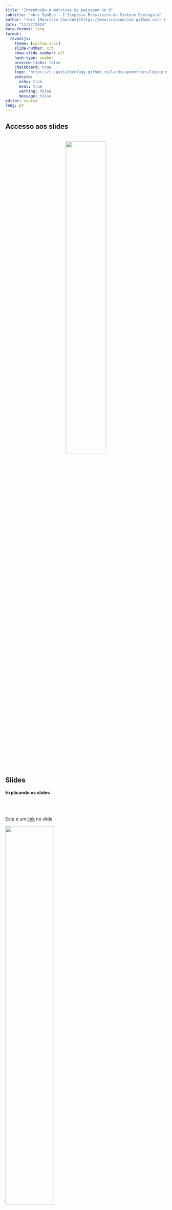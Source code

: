 ```yaml
---
title: "Introdução à métricas de paisagem no R"
subtitle: "<br> SynEco - I Simpósio Brasileiro de Síntese Ecológica"
author: "<br> [Maurício Vancine](https://mauriciovancine.github.io/) • [lab.exe/Unicamp](https://www.mathiasmpires.net.br)"
date: "11/27/2024"
date-format: long
format: 
  revealjs:
    theme: [custom.scss]
    slide-number: c/t
    show-slide-number: all
    hash-type: number
    preview-links: false
    chalkboard: true
    logo: "https://r-spatialecology.github.io/landscapemetrics/logo.png"
    execute:
      echo: true
      eval: true
      warning: false
      message: false
editor: source
lang: pt
---
```


## Accesso aos slides

<br>
<center>
<img src="img/qrcode.svg" style="width:50%"/>
</center>

## Slides

**Explicando os slides**

<br><br><br>
Este é um [link](https://github.com/mauriciovancine/workshop-r-landscapemetrics) no slide

![](img/slides.png){.absolute width=55% right=-100 top=140}

::: footer
[Este é um link no rodapé](https://github.com/mauriciovancine/workshop-r-landscapemetrics)
:::

## Maurício Vancine 

::: columns
::: {.column width="50%"}
<center>
<br>
![](img/avatar.png)
</center>
:::

::: {.column width="50%"}
::: {style="font-size: 80%;"}
<br>

- Ecólogo e Doutor em Ecologia
- Pós-Doutorado em Ecologia Espacial (Prof. Mathias - Unicamp)
- Ecologia Espacial
- Modelagem Ecológica
- Análise de Dados Ecológicos e Espaciais
- Ecologia e Conservação de Anfíbios
- *Open source* (R, QGIS, GNU/Linux)
:::
:::
:::

## Análises Ecológicas no R (2022)

::::: columns
::: {.column width="50%"}
<br>
<center>
<img src="img/aer.jpeg" style="width:75%"/>
</center>
:::

::: {.column width="50%"}
::: {style="font-size: 80%;"}
<br>

-   **15 capítulos**: linguagem R, tidyverse, questões em ecologia, análises univariadas, multivariadas e espaciais
-   [bookdown](https://analises-ecologicas.com/)
-   [PDF](https://canal6.com.br/livreacesso/livro/analises-ecologicas-no-r/)
-   [Amazon](https://www.amazon.com.br/An%C3%A1lises-ecol%C3%B3gicas-Ferdo-Rodrigues-Silva/dp/857917564X/ref=sr_1_1?keywords=9788579175640&qid=1654379366&sr=8-1)
-   [Code](https://github.com/paternogbc/livro_aer)
-   [YouTube](https://www.youtube.com/channel/UCLSVSCnmvf2k6OoWZCnEO4w)
:::
:::
:::::

::: footer
[Da Silva et al. (2022)](https://analises-ecologicas.com/)
:::

## Artigo da Mata Atlântica

![](img/ms_ma.png){.absolute width=60% right=400 top=100}
![](img/ms_af_graphic.png){.absolute width=40% right=550 top=360}
![](img/ms_ma_fig.png){.absolute width=30% right=100 top=230}

::: footer
[Vancine et al. (2024)]()
:::

# 
<center>
<img src="img/landscapemetrics.png" href="https://r-spatialecology.github.io/landscapemetrics/" style="width:50%"/>
</center>

:::footer
[landscapemetrics](https://r-spatialecology.github.io/landscapemetrics/), [Hesselbarth et al. (2019)](https://onlinelibrary.wiley.com/doi/full/10.1111/ecog.04617)
:::

## Conteúdo

::: panel-tabset
## 1. Paisagem

::: columns
::: {.column width="50%"}
### Ecologia da paisagem

::: nonincremental
- Contextualização
- Definições
- Escala, heterogeneidade e organismos
- Estrutura da paisagem
- Mudanças da paisagem
:::
:::

::: {.column width="50%"}
### Métricas da paisagem

::: nonincremental
- Definições
- Elementos da paisagem
- Tipos de métricas 
- Nível das métricas
- Delineamento amostral
- Correlação e escala
:::
:::
:::

## 2. Geoprocessamento

::: columns
::: {.column width="50%"}
### Geoprocessamento

::: nonincremental
- Cartografia
- *Global Positioning System* (GPS)
- Sensoriamento Remoto
- Sistema de Informação Geográfica (SIG)
:::
:::

::: {.column width="50%"}
### Dados espaciais

::: nonincremental
- Dados vetoriais
- Dados matriciais (raster)
- Conversão de dados espaciais 
- Fontes de dados espaciais
:::
:::
:::

## 3. R

::: columns
::: {.column width="50%"}
### Revisão do R

::: nonincremental
- 10 principais conceitos em R
:::
:::

::: {.column width="50%"}
### Dados espaciais

::: nonincremental
- Importação
- Reprojeção
- Visualização
:::
:::
:::

## 4. Métricas

::: columns
::: {.column width="50%"}
::: nonincremental
### OpenLand
- Diagrama de Sankey
:::
:::

::: {.column width="50%"}
::: nonincremental
### landscapemetrics
- Descrição
- Checagem dos rasters
- Funções
- Nível e classes das métricas
- Espacialização das métricas
:::
:::
:::

:::

## Material

Todo o material está disponível no [GitHub](https://github.com/mauriciovancine/workshop-landscapemetrics)

<center>
<img src="img/github.png" style="width:50%"/>
</center>

::: footer
[GitHub](https://github.com/mauriciovancine/workshop-landscapemetrics)
:::

# Ecologia da Paisagem

## Contextualização

<center>
<img src="img/ecologia_espacial_bg.png" style="width:55%"/>
</center>

:::footer
[Fletcher & Fortin (2018)](https://link.springer.com/book/10.1007/978-3-030-01989-1)
:::

## Contextualização

<center>
<img src="img/ecologia_espacial_estudos_bg.png" style="width:75%"/>
</center>

:::footer
[Fletcher & Fortin (2018)](https://link.springer.com/book/10.1007/978-3-030-01989-1)
:::

## Ecologia da paisagem

Enfatiza as causas e consequências da heterogeneidade espacial em várias escalas (**padrão espacial**) sobre um ou vários **processos ecológicos** (e.g. predação, dispersão, polinização)

<center>
<img src="img/hauer_etal_2016_bg.png" style="width:100%"/>
</center>

:::footer
[Turner & Garden (2015)](https://link.springer.com/book/10.1007/978-1-4939-2794-4), [Hauer et al. (2016)](https://www.science.org/doi/10.1126/sciadv.1600026)
:::

## Ecologia da paisagem

Ecologia da Paisagem e Padrões/Processos Ecológicos

<center>
<img src="img/slide_miltinho.png" style="width:80%"/>
</center>

:::footer
Slide do Prof. Milton Cezar Ribeiro
:::

## Definição de paisagem

(...) um **mosaico** ~~heterogêneo~~ formado por unidades interativas, sendo esta **heterogeneidade** existente para pelo menos um **fator**, segundo um **observador** e numa determinada **escala de observação**

<center>
<img src="img/fragmentos.jpg" style="width:70%"/>
</center>

:::footer
[Metzger (2001)](https://www.scielo.br/j/bn/a/Jbchd6rjY35PGkY5BHPz63S/?lang=pt)
:::

---

### Heterogeneidade, escala e organismos

<center>
<img src="img/forest-patch-landscape-mosaic_bg.png" style="width:65%"/>
</center>

:::footer
[Wu (2006)](https://link.springer.com/book/10.1007/1-4020-4663-4), [Wu (2013)](http://link.springer.com/10.1007/s10980-012-9836-y),
[Wu (2022)](https://www.britannica.com/science/patch-dynamics)
:::

---

### Heterogeneidade, escala e organismos

<center>
<img src="img/escala_organismos_bg.png" style="width:100%"/>
</center>

:::footer
[McGarigal & Marks (1995)](https://www.fs.fed.us/pnw/pubs/pnw_gtr351.pdf), [Wu (2006)](https://link.springer.com/book/10.1007/1-4020-4663-4), [Wu (2013)](http://link.springer.com/10.1007/s10980-012-9836-y),
[Wu (2022)](https://www.britannica.com/science/patch-dynamics)
:::

## Elementos da paisagem

- **Mancha** (*patch*): porções de habitat
- **Corredor** (*corridor*): porção linear que liga outras manchas
- **Matriz** (*matriz*): porções de não-habitat (classe dominante)

<center>
<img src="img/estrutura_paisagem_bg.png" style="width:90%"/>
</center>

:::footer
[Gökyer (2013)](https://www.intechopen.com/chapters/45411#B7), [Sustentável blog (2017)](https://cebds.org/o-papel-do-setor-privado-no-desenvolvimento-de-um-futuro-sustentavel/#.YrzLOTXMJhE)
:::

## Morfologia da paisagem {.smaller}

::: columns
::: {.column width="60%"}
<center>
<img src="img/morfologia_paisagem_bg.png" style="width:100%"/>
</center>
:::

::: {.column width="40%"}

<br>

**1. Interior** (*core*): porção interior de habitat

**2. Borda** (*edge*): porção exterior de habitat

**3. Corredor** (*corridor*): porção linear que liga manchas

**4. Ramificação** (*branch*): porção anexa de habitat

**5. Trampolim** (*stepping stone*): porção isolada de habitat

**6. Perfuração** (*perforation*): borda interna dentro das manchas

:::
:::

:::footer
[Soille & Vogt (2009)](https://doi.org/10.1016/j.patrec.2008.10.015), [LSmetrics](https://mauriciovancine.github.io/project/lsmetrics/)
:::

## Mudanças da paisagem (Processos)

<center>
<img src="img/mod_pai_processo.png" style="width:100%"/>
</center>

:::footer
[Bennett & Saunders (2010)](dx.doi.org/10.1093/acprof:oso/9780199554232.003.0006)
:::

## Mudanças da paisagem (Estrutura)

<center>
<img src="img/mod_pai_estrutura.png" style="width:85%"/>
</center>

:::footer
[Fischer & Lindenmayer (2007)](https://doi.org/10.1111/j.1466-8238.2007.00287.x)
:::

# E como mensurar a estrutura da paisagem?

# Métricas de paisagem

## Métricas de paisagem

Algoritmos para quantificar a **estrutura espacial** (características) da paisagem para uma **área geográfica**

<center>
<img src="img/mosaico_bg.png" style="width:85%"/>
</center>

:::footer
[Frazier (2019)](https://gistbok.ucgis.org/bok-topics/landscape-metrics)
:::

## Tipos de métricas

1. **Classificação categórica** (composição e configuração)
1. Representação de grafos (conectância e redes)
1. Classificação de gradientes (NDVI, rugosidade, etc.)

<br><br>
<center>
<img src="img/tipos_metricas_bg.png" style="width:100%"/>
</center>

:::footer
[Frazier (2019)](https://gistbok.ucgis.org/bok-topics/landscape-metrics)
:::

## Métricas de classificação categóricas {.smaller}

**Composição**: número e quantidade das manchas (número e área)

**Configuração**: arranjo espacial e distribuição das manchas (isolamento e forma)

<center>
<img src="img/comp_conf_bg.png" style="width:65%"/>
</center>

:::footer
[Gehrke & Clifton (2019)](https://journals.sagepub.com/doi/pdf/10.1177/2399808317690157)
:::

## Métricas de classificação categóricas {.smaller}

<center>
<img src="img/comp_conf_tabela_espacial.png" style="width:90%"/>
</center>

:::footer
[Turner & Garden (2015)](https://link.springer.com/book/10.1007/978-1-4939-2794-4), [Frazier (2019)](https://gistbok.ucgis.org/bok-topics/landscape-metrics)
:::

## Nível das métricas

<center>
<img src="img/nivel_metricas.png" style="width:75%"/>
</center>

:::footer
[landscapemetrics](https://r-spatialecology.github.io/landscapemetrics/), [McGarigal & Marks (1995)](https://www.fs.fed.us/pnw/pubs/pnw_gtr351.pdf), [Hesselbarth et al. (2019)](https://onlinelibrary.wiley.com/doi/full/10.1111/ecog.04617)
:::

## Métricas {.smaller .scrollable}

```r
#| echo: false
knitr::kable(landscapemetrics::list_lsm())
```

:::footer
[landscapemetrics](https://r-spatialecology.github.io/landscapemetrics/), [Hesselbarth et al. (2019)](https://onlinelibrary.wiley.com/doi/full/10.1111/ecog.04617)
:::

# Qual métrica calcular e por quê?

## Concepção de uma pesquisa  {.smaller}

::: columns
::: {.column width="55%"}
<center>
<img src="img/perguntas_bg.png" style="width:65%"/>
</center>
:::

::: {.column width="45%"}

####  
- **Teoria ecológica**: fenômenos, mecanismos, processos e padrões
- Observação, questões, hipóteses, predições
- Variáveis resposta (Y) e preditora (X)

<center>
<img src="img/variaveis_bg.png" style="width:80%"/>
</center>
:::
:::

:::footer
[Da Silva et al. (2022)](https://analises-ecologicas.com/cap2.html)
:::

## Delineamento amostral {.smaller}

::: {style="font-size: 150%;"}
**Delineamento amostral em Ecologia da Paisagem**
:::

::: columns
::: {.column width="60%"}

<br>
<center>
<img src="img/amostragem_bg.png" style="width:100%"/>
</center>
:::

::: {.column width="40%"}

<br>

- Definir as unidades amostrais
- Definir as métricas de paisagem
- Garantir um gradiente das métricas nas unidades amostrais
- Garantir indepedência entre as amostragens ou tratar isso estatisticamente (fator aleatório)
- Correlação entre as métricas
- Escala de efeito

:::
:::

:::footer
[Wang & Malanson (2013)](https://doi.org/10.2747/0272-3646.28.2.170), [Jackson & Fahrig (2014)](https://doi.org/10.1111/geb.12233), [Moreira (2015)](https://journals.plos.org/plosone/article?id=10.1371/journal.pone.0123628), [Miguet et al. (2016)](https://doi.org/10.1007/s10980-015-0314-1), [Wang et al. (2014)](https://doi.org/10.1111/2041-210X.12198), [Huais (2018)](https://link.springer.com/article/10.1007/s10980-018-0657-5)
:::

## Correlação entre as métricas

<center>
<img src="img/corr.png" style="width:55%"/>
</center>

:::footer
[Wang & Malanson (2013)](https://doi.org/10.2747/0272-3646.28.2.170), [Wang et al. (2014)](https://doi.org/10.1111/2041-210X.12198)
:::

## Escala de efeito

::: columns
::: {.column width="70%"}

<br>
<center>
<img src="img/escala01_bg.png" style="width:100%"/>
</center>
:::

::: {.column width="30%"}

<br><br>
<center>
<img src="img/escala02_bg.png" style="width:100%"/>
</center>

:::
:::

:::footer
[Jackson & Fahrig (2014)](https://doi.org/10.1111/geb.12233), [Miguet et al. (2016)](https://doi.org/10.1007/s10980-015-0314-1), [Huais (2018)](https://link.springer.com/article/10.1007/s10980-018-0657-5)
:::

## Recapitulando {.smaller}

<br>

1. **Ecologia Espacial**: respostas ecológicas à variáveis ambientais incorporando o espaço
1. **Ecologia da Paisagem**: relaciona processos ecológicos a padrões espaciais
1. **Paisagem**: unidades heterogêneas ao menos para um fator, observador e escala
1. **Elementos da paisagem**: mancha, corredor e matriz
1. **Mudanças na paisagem**: processos e estrutura (perda e fragmentação)
1. **Métricas da paisagem**: quantificam a estrutura espacial (características) da paisagem 
1. **Métricas categóricas**: composição e configuração
1. **Níveis das métricas**: patch, class e landscape
1. **Escolha da métrica**: dependente do delineamento amostral
1. **Atenção**: correlação entre as métricas
1. **Atenção**: escala de efeito

# Dúvidas?

# Geoprocessamento

## Geoprocessamento

Entender os **padrões espaciais** como o ambiente físico, fenômenos climáticos, humanos, sociais ou econômicos, a partir de dados **dados espaciais** para gerar **informações espaciais**

<center>
<img src="img/geoprocessamento.jpg" style="width:50%"/>
</center>

:::footer
[Xavier-da-Silva (2009)](http://www.ufrrj.br/lga/tiagomarino/artigos/oqueegeoprocessamento.pdf)
:::

## Geoprocessamento (Elementos)

1. Cartografia digital (CD)
1. *Global Positioning System* (GPS)
1. Sensoriamento Remoto (RS)
1. Sistemas de Informações Geográficas (SIG)

<center>
<img src="img/geoprocessamento_elementos.png" style="width:100%"/>
</center>

:::footer
[Xavier-da-Silva (2009)](http://www.ufrrj.br/lga/tiagomarino/artigos/oqueegeoprocessamento.pdf)
:::

## Cartografia

**Escala**

Relação entre a **medida gráfica** (representado no papel ou computador) e a **medida real** (objeto ou lugar)

::: columns 
::: {.column width="60%"}
::: nonincremental

- d (distância gráfica): 0,01 m (1 cm)
- D (distância real): 250 m

- E (escala) = d / D = 0,01 m / 250 m
- E = 1/25.000 ou 1:25.000

<center>
<img src="img/barra_escala.png" style="width:50%"/>
</center>

:::
:::

::: {.column width="40%"}
<center>
<img src="img/escala_cut.png" style="width:100%"/>
</center>
E = 0,45/13.600.000  
E = 1/30.000.000
:::
:::

## Cartografia

**Sistema de coordenadas geográficas (graus)**


::: columns
::: {.column width="40%"}
::: {style="font-size: 70%;"}
**1. Graus, minutos e segundos**

Longitude: 42°42'42" O

Latitude: 23°23'23" S

<br>

**2. Graus decimais**

Longitude: -42.71167

Latitude: -23.38972

<br>

**Conversão** 

42 + (42/60) + (42/3600) = 42.71167

23 + (23/60) + (23/3600) = 23.38972
:::
:::

::: {.column width="60%"}
<br><br>
<center>
<img src="img/crs_geo.png" style="width:100%"/>
</center>
:::
:::

:::footer
[5 Themes of Geography](https://express.adobe.com/page/WXwQFzH7DqYAw/)
:::

## Cartografia

**Sistema de coordenadas projetadas (metros)**

::: columns
::: {.column width="50%"}
<br>
<center>
<img src="img/proj.png" style="width:100%"/>
</center>
:::

::: {.column width="50%"}
<center>
<img src="img/crs_proj.png" style="width:100%"/>
</center>
:::
:::

:::footer
[Guia do Usuário QGIS](https://docs.qgis.org/3.22/pt_BR/docs/gentle_gis_introduction/coordinate_reference_systems.html), [Tennekes & Nowosad (in prep.)](https://r-tmap.github.io/tmap-book/index.html)
:::

## Cartografia

**Sistema de coordenadas projetadas (metros)**

::: columns
::: {.column width="30%"}
::: {style="font-size: 70%;"}
<br><br>

**Universal Transversa de Mercator (UTM)**

X UTM: 706832 m E

Y UTM: 4344683 m N

Zona: 10S
:::
:::

::: {.column width="70%"}
<br><br>
<center>
<img src="img/utm.png" style="width:100%"/>
</center>
:::
:::

:::footer
[Guia do Usuário QGIS](https://docs.qgis.org/3.22/pt_BR/docs/gentle_gis_introduction/coordinate_reference_systems.html)
:::

## Cartografia

**Datum**

::: {style="font-size: 70%;"}
Relação do sistema de coordenadas com a superfície da Terra
:::

::: columns
::: {.column width="30%"}
<br>

::: {style="font-size: 70%;"}
**1. Geocêntricos**

WGS84

SIRGAS2000

<br>

**2. Topocêntricos**

SAD69

Córrego Alegre
:::
:::

::: {.column width="70%"}
<br><br>
<center>
<img src="img/datum_bg.png" style="width:100%"/>
</center>
:::
:::

:::footer
[Cartografia para Geoprocessamento](http://www.geomatica.eng.uerj.br/docentes/araujo/cartografia_para_geoprocessamento)
:::

## Cartografia

**Sistema de Referência de Coordenadas (SRC)**

::: {style="font-size: 70%;"}
Datum + Sistema de Coordenadas (geográfico ou projetado)
:::

<center>
<img src="img/crs_bg.png" style="width:85%"/>
</center>

:::footer
[5 Themes of Geography](https://express.adobe.com/page/WXwQFzH7DqYAw/), [Cartografia para Geoprocessamento](http://www.geomatica.eng.uerj.br/docentes/araujo/cartografia_para_geoprocessamento), [Guia do Usuário QGIS](https://docs.qgis.org/3.22/pt_BR/docs/gentle_gis_introduction/coordinate_reference_systems.html)
:::

## Cartografia

**EPSG (*European Petroleum Survey Group*)**

<br><br>

::: columns
::: {.column width="65%"}
- EPSG:4326 ([WGS84 + Geográfico](https://epsg.io/4326))
- EPSG:4674 ([SIRGAS2000 + Geográfico](https://epsg.io/4674))
- EPSG:32723 ([WGS84 + UTM23S](https://epsg.io/32723))
- EPSG:31983 ([SIRGAS2000 + UTM23S](https://epsg.io/31983))
:::

::: {.column width="35%"}
<br><br><br><br><br>
<center>
![](img/espg-logo.png)
</center>
:::
:::

:::footer
[epsg.io](https://epsg.io/)
:::

## *Global Positioning System* (GPS)

**Localização no planeta** através de pontos ou linhas

<br>

::: columns
::: {.column width="40%"}
::: {style="font-size: 90%;"}
- **Satélites**: <br> localização e altitude
- **Tipos de dados**: <br>waypoint, route e track
- **Formatos**: <br> .gpx e .kml ou .kmz 
:::
:::

::: {.column width="60%"}
<center>
<img src="img/gps.png" style="width:100%"/>
</center>
:::
:::

:::footer
[Como funciona o GPS?](https://www.electricalelibrary.com/2018/03/23/como-funciona-o-gps/), [GPS Exchange Format](https://en.wikipedia.org/wiki/GPS_Exchange_Format), [Conversor Online para KML e GPX](https://www.clickgeo.com.br/conversor-online-kml-gpx/), [Global Positioning System](https://en.wikipedia.org/wiki/Global_Positioning_System)
:::

## *Global Positioning System* (GPS)

**Localização no planeta** através de pontos ou linhas

<br>

::: columns
::: {.column width="40%"}
::: {style="font-size: 90%;"}
- **Satélites**: <br> localização e altitude
- **Tipos de dados**: <br> waypoint, route e track
- **Formatos**: <br> .gpx e .kml ou .kmz 
:::
:::

::: {.column width="60%"}
<center>
<img src="img/gps.gif" style="width:65%"/>
</center>
:::
:::

:::footer
[Zanotta et al. (2019)](https://www.ofitexto.com.br/livro/processamento-de-imagens-de-satelite/)
:::

## Sensoriamento Remoto

Obtenção de **informações** de alvos na Terra **sem contato físico**

<center>
<img src="img/sr_bg.png" style="width:100%"/>
</center>

:::footer
[Zanotta et al. (2019)](https://www.ofitexto.com.br/livro/processamento-de-imagens-de-satelite/)
:::

---

### Sistema de Informação Geográfica (SIG/GIS)

Conjunto de procedimentos utilizados para **armazenar e manipular** dados georeferenciados

<center>
<img src="img/gis.png" style="width:90%"/>
</center>

:::footer
[Geographic Information System](https://ankageo.com/en/information/geographic-information-system/), [SIG](https://www.eosconsultores.com.br/sig-funcionalidades-no-saneamento-basico/), [ArcGIS](https://www.esri.com/pt-br/home), [QGIS](https://qgis.org/pt_BR/site/), [GRASS GIS](https://grass.osgeo.org/)
:::

---

### Sistema de Informação Geográfica (SIG/GIS)

**QGIS**

<center>
<img src="img/sig_qgis.png" style="width:150%"/>
</center>

:::footer
[QGIS](https://qgis.org/pt_BR/site/)
:::

# Dados espaciais

## Dados espaciais

::: columns
::: {.column width="60%"}
<center>
<img src="img/gis_data_bg.png" style="width:100%"/>
</center>
:::

::: {.column width="40%"}
<center>
<img src="img/geo_layers.png" style="width:100%"/>
</center>
:::
:::

:::footer
[StartDee](https://blog.startdee.com/%E0%B8%A14-6-%E0%B8%A0%E0%B8%B9%E0%B8%A1%E0%B8%B4%E0%B8%A8%E0%B8%B2%E0%B8%AA%E0%B8%95%E0%B8%A3%E0%B9%8C-%E0%B8%A3%E0%B8%B0%E0%B8%9A%E0%B8%9A%E0%B8%AA%E0%B8%B2%E0%B8%A3%E0%B8%AA%E0%B8%99%E0%B9%80%E0%B8%97%E0%B8%A8%E0%B8%A0%E0%B8%B9%E0%B8%A1%E0%B8%B4%E0%B8%A8%E0%B8%B2%E0%B8%AA%E0%B8%95%E0%B8%A3%E0%B9%8C), [Campbell & Shin (2012)](https://2012books.lardbucket.org/books/geographic-information-system-basics/index.html)
:::

## Dados espaciais

<center>
<img src="img/geo_layers.gif" style="width:70%"/>
</center>

:::footer
[7 GIS terms To Know: Map Making for Designers](https://www.avenza.com/blog/2019/11/)
:::

## Dados vetoriais

**Pontos, linhas e polígonos**

<center>
<img src="img/vetor_bg.png" style="width:90%"/>
</center>

:::footer
[Da Silva et al. (2022)](https://analises-ecologicas.com/)
:::

## Dados vetoriais

**Tabela de atributos**

<center>
<img src="img/vetor_tabela.png" style="width:50%"/>
</center>

:::footer
[Tennekes & Nowosad (in prep.)](https://r-tmap.github.io/tmap-book/index.html)
:::

## Dados vetoriais {.smaller}

**Formato**: Shapefile

**.shp**: contém as informações da feição (desenho)

**.dbf**: tabela que contém as informações (colunas) sobre cada feição (linhas)

**.shx**: arquivo de índice que une o .shp ao .dbf

**.prj**: contém as informações do sistema de referências de coordenadas

<br><br>
<center>
<img src="img/vetor_shp_formats_bg.png" style="width:90%"/>
</center>

:::footer
[Tennekes & Nowosad (in prep.)](https://r-tmap.github.io/tmap-book/index.html)
:::

## Dados matriciais (Raster)

**Matriz de valores**

<center>
<img src="img/raster_bg.png" style="width:90%"/>
</center>

:::footer
[Da Silva et al. (2022)](https://analises-ecologicas.com/)
:::

## Dados matriciais (Raster)

**Matriz de valores** - contínuos ou categóricos

<br>
<center>
<img src="img/raster_matriz_cont_cat.png" style="width:100%"/>
</center>

:::footer
[Lovelace et al. (2020)](https://geocompr.robinlovelace.net/), [National Ecological Observatory Network (NEON)](https://www.neonscience.org/resources/learning-hub/tutorials/dc-raster-data-r)
:::

## Dados matriciais (Raster)

**Propriedades** - extensão e resolução

<center>
<img src="img/raster_ext_res.png" style="width:100%"/>
</center>

:::footer
[National Ecological Observatory Network (NEON)](https://www.neonscience.org/resources/learning-hub/tutorials/dc-raster-data-r)
:::

## Dados matriciais (Raster)

**Formato**: GeoTiff

**.tif**: arquivo raster georreferenciado

<center>
<img src="img/geotiff.png" style="width:70%"/>
</center>

:::footer
[LuminFire Developers](https://luminfire.com/technologies/geotiff/), [GeoTIFF](https://trac.osgeo.org/geotiff)
:::

## Banco de dados espaciais

**Formato**: GeoPackage

**.gpkg**: arquivo de bando de dados espaciais

<center>
<img src="img/Geopackage-vantagens_upscayl_2x_realesrgan-x4plus-anime.png" style="width:100%"/>
</center>

:::footer
[GeoPackage](https://www.geopackage.org/)
:::

## Conversão de dados espaciais

**Converter vetor-raster e vice-versa**

<center>
<img src="img/geo_data_convert_upscayl_2x_realesrgan-x4plus-anime.png" style="width:53%"/>
</center>

:::footer
[Tennekes & Nowosad (in prep.)](https://r-tmap.github.io/tmap-book/index.html)
:::

## Fontes de dados espaciais {.smaller .scrollable}

::: {style="font-size: 150%;"}
**Vetoriais**
:::

-  **[IBGE](https://www.ibge.gov.br/geociencias/downloads-geociencias.html)**: limites territoriais e censitários do Brasil
-  **[FBDS](http://geo.fbds.org.br)**: uso da terra, APP e hidrografia -  Mata Atlântica e Cerrado
-  **[GeoBank](http://geosgb.cprm.gov.br/)**: dados geológicos do Brasil
-  **[Pastagem.org](http://maps.lapig.iesa.ufg.br)**: dados de pastagens e gado para o Brasil
-  **[CanaSat](http://www.dsr.inpe.br/laf/canasat/)**: dados de cana-de-açúcar para o Brasil
-  **[CSR Maps](http://maps.csr.ufmg.br)**: diversos dados vetoriais para o Brasil
-  **[OpenStreetMap Data Extracts](http://download.geofabrik.de/index.html)**: dados do OpenStreetMap
-  **[Ecoregions](https://ecoregions2017.appspot.com/)**: dados de biorregiões e biomas do mundo  
-  **[GADM](https://gadm.org/)**: limites de áreas administrativas do mundo
-  **[Natural Earth](https://www.naturalearthdata.com/):** diversos limites para o mundo
-  **[Protected Planet](https://www.protectedplanet.net/en):** áreas protegidas para o mundo
-  **[UN Biodiversity Lab](https://www.unbiodiversitylab.org/)**: Diversas bases de dados para o mundo
-  **[HydroSHEDS](https://www.hydrosheds.org/)**: informações hidrológicas do mundo
-  **[Global Roads Inventory Project (GRIP)](https://www.globio.info/download-grip-dataset)**: dados de estradas do mundo todo 

:::footer
[Lista completa](https://mauriciovancine.github.io/blog/geodados-fonte/)
:::

## Fontes de dados espaciais {.smaller .scrollable}

::: {style="font-size: 150%;"}
**Matriciais**
:::

-  **[MapBiomas](https://mapbiomas.org)**: uso e cobertura da terra para o Brasil, diversos anos
-  **[Bahlu](ftp://madeira.dea.ufv.br/bdados/bhalu/)**: Distribuições históricas de terras agrícolas e pastagens para todo o Brasil de 1940 a 2012
-  **[USGS](https://www.usgs.gov)**: dados de diversos satélites livres para o mundo
-  **[SRTM](http://srtm.csi.cgiar.org/)**: dados de elevação para o mundo
-  **[Global Forest Watch](https://www.globalforestwatch.org/)**: dados de uso e cobertura para todo o planeta
-  **[Geoservice Maps](https://geoservice.dlr.de/web/maps)**: dados de elevação e florestas para o mundo
-  **[GlobCover](http://due.esrin.esa.int/page_globcover.php)**: dados de uso e cobertura da terra para todo o planeta
-  **[Global Human Footprint](https://wcshumanfootprint.org/)**: dados de pegada ecológica para o mundo
-  **[Land-Use Harmonization (LUH2)](https://luh.umd.edu/)**: dados atuais e previsões de uso da terra
-  **[SoilGrids](https://soilgrids.org/)**: dados de solo para o mundo                         
-  **[WorldClim](https://www.worldclim.org/)**: dados climáticos para o mundo
-  **[CHELSA](https://chelsa-climate.org/)**: dados climáticos para o mundo
-  **[EarthEnv](https://www.earthenv.org/)**: dados de cobertura da terra, nuvens, relevo e hidrografia
-  **[MARSPEC](http://www.marspec.org)**: dados de condições do oceano para o mundo
-  **[Bio-ORACLE](https://www.bio-oracle.org/)**: dados de condições do oceano para o mundo   

:::footer
[Lista completa](https://mauriciovancine.github.io/blog/geodados-fonte/)
:::

## Fontes de dados espaciais {.smaller .scrollable}

::: {style="font-size: 150%;"}
**Pacotes R e sites**
:::

-  **[geobr](https://cran.r-project.org/web/packages/geobr/index.html)**: carrega Shapefiles de Conjuntos de Dados Espaciais Oficiais do Brasil
-  **[rnaturalearth](https://cran.r-project.org/web/packages/rnaturalearth/index.html)**: dados do mapa mundial da Natural Earth
-  **[geodata](https://cran.r-project.org/web/packages/geodata/index.html)**: acesso a dados globais de clima, altitude, solo, ocorrência de espécies e limites administrativos
-  **[rworldmap](https://cran.r-project.org/web/packages/rworldmap/index.html)**: dados globais
-  **[spData](https://cran.r-project.org/web/packages/spData/index.html)**: conjuntos de dados para análise espacial
-  **[OpenStreetMap](https://cran.r-project.org/web/packages/OpenStreetMap/index.html)**: acesso para abrir imagens raster de mapas de ruas
-  **[osmdata](https://cran.r-project.org/web/packages/osmdata/index.html)**: baixe e importe dados do OpenStreetMap
-  **[geonames](https://cran.r-project.org/web/packages/geonames/index.html)**: interface para o serviço da Web de consulta espacial "Geonames"
-  **[rgbif](https://cran.r-project.org/web/packages/rgbif/index.html)**: interface para o Global 'Biodiversity' Information Facility API
-  **[maptools](https://cran.r-project.org/web/packages/maptools/index.html)**: ferramentas para lidar com objetos espaciais
-  **[marmap](https://cran.r-project.org/web/packages/marmap/index.html)**: importar, traçar e analisar dados batimétricos e topográficos
-  **[envirem](https://cran.r-project.org/web/packages/envirem/index.html)**: geração de Variáveis ENVIREM
-  **[sdmpredictors](https://cran.r-project.org/web/packages/sdmpredictors/index.html)**: conjuntos de dados preditor de modelagem de distribuição de espécies
-  **[rstac](https://github.com/brazil-data-cube/rstac)**: R Client Library for SpatioTemporal Asset Catalog
-  **[rwlts](https://github.com/brazil-data-cube/rwlts)**: R Client Library for Web Land Trajectory Service 
-  **[getSpatialData](https://jakob.schwalb-willmann.de/getSpatialData/)**: baixar diversas bases de dados
-  **[rspatialdata](https://rspatialdata.github.io/index.html)**: coleção de fontes de dados e tutoriais sobre a visualização de dados espaciais usando R

:::footer
[Lista completa](https://mauriciovancine.github.io/blog/geodados-fonte/)
:::

## Recapitulando {.smaller}

1. **Geoprocessamento**: entender padrões a partir de dados para gerar informações espaciais, com quatro componentes: cartografia, GPS, SR e SIG
1. **Escala**: relação entre uma medida gráfica e uma medida real 
1. **Sistema de coordenadas**: geográfico (graus) ou projetado (metros)
1. **Datum**: relação do sistema de coordenadas e a superfície da Terra
1. **Sistema de Referência de Coordenadas (SRC)**: Datum + Sistema de Coordenadas
1. **GPS**: localização no planeta através de pontos ou linhas
1. **Sensoriamento Remoto**: usa sistemas sensores acoplados a satélites/aviões/drones/balões para imagear a superfície do planeta de forma remota 
1. **SIG**: conjunto de ferramentas que tratam os dados espaciais para gerar informações
1. **Vetor**: pontos, linhas e polígonos associados a uma tabela de atributos
1. **Raster**: matriz de valores contínuos ou categóricos
1. **Conversão**: dados vetoriais para dados rasters e vice-versa

# Tranquilo até aqui?

# R 

## R

O R é uma **linguagem de programação livre** (*open source*), direcionada à **manipulação, análise e visualização de dados**, com diversas **expansões** (*pacotes*) para o uso de **dados com formatos específicos** 

<center>
<img src="img/r_logo.svg" style="width:40%"/>
</center>

:::footer
[R](https://www.r-project.org/)
:::

## 10 principais conceitos em R

<br><br>

::::: columns
::: {.column width="50%"}
1.  Console
2.  Script
3.  Operadores
4.  Objetos
5.  Funções
:::

::: {.column width="50%\""}
6.  Pacotes (*packages*)
7.  Ajuda (*help*)
8.  Ambiente (*environment*)
9.  Diretório
10. Citações
:::
:::::


# Dados espaciais no R

# 
<center>
<img src="img/terra.png" style="width:40%"/>
</center>

:::footer
[terra](https://rspatial.github.io/terra/)
:::

#

<center>
<img src="img/tmap2.png" style="width:42%"/>
</center>

:::footer
[tmap](https://r-tmap.github.io/tmap/)
:::

#

<center>
<img src="img/geobr_logo_b.png" style="width:42%"/>
</center>

:::footer
[geobr](https://ipeagit.github.io/geobr/)
:::

#

<center>
<img src="img/openland.png" style="width:42%"/>
</center>

:::footer
[OpenLand](https://reginalexavier.github.io/OpenLand/index.html), [Exavier & Zeilhofer (2020)](https://journal.r-project.org/archive/2020/RJ-2021-021/index.html)
:::

# Dados

## MapBiomas

<center>
<img src="img/mapbiomas_brasil.jpg" style="width:100%"/>
</center>

:::footer
[MapBiomas](https://brasil.mapbiomas.org/), [Souza et al. (2020)](https://www.mdpi.com/2072-4292/12/17/2735)
:::

## Importar dados espaciais

**terra**

```r
#| eval: false
# instalar pacote
install.packages("terra")
```

<br>

```r
#| echo: true
#| message: true
#| warning: true

# carregar pacote
library(terra)
```

## Importar dados espaciais

**Vetor**

```r
#| eval: false
#| echo: true
# importar vetor
santa_maria <- terra::vect("03_data/santa_maria.shp")
santa_maria
```

```r
#| echo: false
# importar vetor
santa_maria <- terra::vect("../03_data/santa_maria.shp")
santa_maria
```

## Importar dados espaciais

**Vetor**

```r
#| fig-align: center
plot(santa_maria, col = "gray")
```

## Importar dados espaciais

**Raster**

```r
#| eval: false
#| echo: true
# importar raster
mapbiomas <- terra::rast("03_data/mapbiomas2023_santa_maria.tif")
mapbiomas
```

```r
#| echo: false
# importar raster
mapbiomas <- terra::rast("../03_data/mapbiomas2023_santa_maria.tif")
mapbiomas
```

## Importar dados espaciais

**Raster**

```r
#| fig-align: center
plot(mapbiomas)
```

# Reprojeção

## Reprojeção

**Vetor**

<center>
<br>
<img src="img/reprojection_vetor.png" style="width:100%"/>
</center>

:::footer
[Lovelace et al. (2024)](https://r.geocompx.org/)
:::

## Reprojeção

**Vetor**

```r
# reprojetar vetor
santa_maria_utm <- terra::project(santa_maria, "EPSG:31983")
santa_maria_utm
```

## Reprojeção

**Vetor**

```r
#| fig-align: center
plot(santa_maria, col = "gray")
```

## Reprojeção

**Vetor**

```r
#| fig-align: center
plot(santa_maria_utm, col = "gray")
```

## Reprojeção

**Raster**

<center>
<br>
<img src="img/reprojection_raster.png" style="width:100%"/>
</center>

:::footer
[Dorman (2022)](https://geobgu.xyz/r-2022/index.html)
:::

## Reprojeção

**Raster**

```r
# reprojetar raster
mapbiomas_utm <- terra::project(mapbiomas, "EPSG:31983", method = "near")
mapbiomas_utm 
```

## Reprojeção

**Raster**

```r
#| fig-align: center
plot(mapbiomas)
```

## Reprojeção

**Raster**

```r
#| fig-align: center
plot(mapbiomas_utm)
```

## Visualização

**Vetor**

```r
#| fig-align: center

# pacote
library(tmap)

# mapa
tm_shape(santa_maria_utm) +
    tm_polygons()
```

## Visualização

**Vetor**

```r
#| fig-align: center

tm_shape(santa_maria_utm) +
    tm_polygons() +
    tm_grid(lines = FALSE) +
    tm_compass() +
    tm_scale_bar()
```

## Visualização

**Raster**

```r
#| fig-align: center

tm_shape(mapbiomas_utm) +
    tm_raster() +
    tm_shape(santa_maria_utm) +
    tm_borders() +
    tm_grid(lines = FALSE) +
    tm_compass() +
    tm_scale_bar()
```

## Recapitulando {.smaller}

1. **R**:  linguagem de programação direcionada à manipulação, análise e visualização de dados
1. **RStudio**: IDE (Ambiente de Desenvolvimento Integrado) facilita o uso do R
1. **Script**: onde os códigos são escritos e salvos no formato .R
1. **Objetos**: palavras que atribuímos dados possibilitando a manipulação dos mesmos
1. **Funções**: códigos que realizam operações em argumentos
1. **Pacotes**: coleção de funções para executar tarefas específicas
1. **Diretório**: caminho de uma pasta/diretório onde o R irá importar e exportar os dados
1. **Importar**: `terra::vect()` e `terra::rast()`
1. **Reprojetar**: `terra::project()`
1. **Visualização**: `tm_shape() + tm_polygons()` e `tm_shape() + tm_raster()`

# Sussa? Bora finalmente calcular as métricas?

# Métricas de paisagem no R

## Diagrama de Sankey

::: {style="font-size: 70%;"}
Visualização gráfica que representa **fluxos de dados ou quantidades** entre diferentes categorias, com a largura das conexões **proporcional** ao volume do fluxo
:::

<center>
<img src="img/sankey_diagram.png" style="width:45%"/>
</center>

:::footer
[Sketchplanations - Sankey diagram](https://sketchplanations.com/sankey-diagram)
:::

## Diagrama de Sankey

**Mudanças** nas classes de uso e cobertura da terra

![](img/sankey1.png){.absolute width=65% right=450 top=170}
![](img/sankey2.png){.absolute width=48% right=-100 top=140}

:::footer
[Dutra et al. (2023)](https://doi.org/10.26848/rbgf.v16.2.p936-949)
:::

## OpenLand

Análise de **séries temporais** de uso e cobertura da terra

::: columns
::: {.column width="50%"}
<br>
<center>
<img src="img/openland_sankey_multi.png" style="width:100%"/>
</center>
:::

::: {.column width="50%"}
<center>
<img src="img/openland_paper.png" style="width:100%"/>
</center>

<center>
<img src="img/openland.png" style="width:50%"/>
</center>
:::
:::

:::footer
[OpenLand](https://reginalexavier.github.io/OpenLand/index.html), [Exavier & Zeilhofer (2020)](https://journal.r-project.org/archive/2020/RJ-2021-021/index.html)
:::

## landscapemetrics

Implementação do FRAGSTATS para a linguagem R

::: columns
::: {.column width="50%"}
<br><br>
<center>
<img src="img/fragstats.png" style="width:100%"/>
</center>
:::

::: {.column width="50%"}
<center>
<img src="img/landscapemetrics_eco_bg.png" style="width:100%"/>
</center>
:::
:::

:::footer
[landscapemetrics](https://github.com/mauriciovancine/workshop-landscapemetrics),
[McGarigal et al. (2012)](http://www.umass.edu/landeco/research/fragstats/fragstats.html),
[McGarigal & Marks (1995)](https://www.fs.usda.gov/treesearch/pubs/3064),
[Sá Volotão et al. (2008)](http://www.dpi.inpe.br/cursos/ser431/trabalhos/fragstats.pdf),
[Hesselbarth et al. (2019)](https://onlinelibrary.wiley.com/doi/full/10.1111/ecog.04617), 
:::

## landscapemetrics

Pacote no R para calcular métricas de paisagem com classes categóricas (**raster categórico**)

<center>
<img src="img/landscapemetrics.png" style="width:35%"/>
</center>

:::footer
[landscapemetrics](https://github.com/mauriciovancine/workshop-landscapemetrics), [Hesselbarth et al. (2019)](https://onlinelibrary.wiley.com/doi/full/10.1111/ecog.04617)
:::

## landscapemetrics

Raster categórico com coordenadas projetadas

**Checar o raster**

```r
# pacote
library(landscapemetrics)
```

**Raster geográfico**

```r
# checar o raster
landscapemetrics::check_landscape(mapbiomas)
```

**Raster projetado**

```r
# checar o raster
landscapemetrics::check_landscape(mapbiomas_utm)
```

:::footer
[landscapemetrics](https://github.com/mauriciovancine/workshop-landscapemetrics), [Hesselbarth et al. (2019)](https://onlinelibrary.wiley.com/doi/full/10.1111/ecog.04617)
:::

## landscapemetrics {.smaller}

::: {style="font-size: 150%;"}
**Descrição das funções**
:::

- Todas as funções **começam** com `lsm_` (para métricas de paisagem)

- A segunda parte especifica o **nível** (patch - `p`, classe - `c` ou paisagem - `l`)

- A última parte do nome da função é a abreviação da **métrica correspondente** (e.g., `enn` - *euclidean nearest-neighbor distance*)

```.r
# general structure
lsm_"level"_"metric"

# Patch level
## lsm_p_"metric"
lsm_p_enn()

# Class level
## lsm_c_"metric"
lsm_c_enn()

# Landscape level
## lsm_p_"metric"
lsm_l_enn()
```

:::footer
[landscapemetrics](https://github.com/mauriciovancine/workshop-landscapemetrics), [Hesselbarth et al. (2019)](https://onlinelibrary.wiley.com/doi/full/10.1111/ecog.04617)
:::

## landscapemetrics {.smaller .scrollable}

Todas as funções retornam uma tabela com a mesma estrutura

::: columns
::: {.column width="40%"}
<br>
<center>
<img src="img/landscape_1.png" style="width:100%"/>
<img src="img/landscape.png" style="width:100%"/>
</center>

:::

::: {.column width="60%"}
```r
#| echo: false
knitr::kable(dplyr::filter(landscapemetrics::lsm_p_area(landscape), class == 1))
```
:::
:::

:::footer
[landscapemetrics](https://github.com/mauriciovancine/workshop-landscapemetrics), [Hesselbarth et al. (2019)](https://onlinelibrary.wiley.com/doi/full/10.1111/ecog.04617)
:::

## landscapemetrics {.smaller}

::: {style="font-size: 150%;"}
**Nível das métricas**
:::

- **Mancha** (*patch*): calculada para cada mancha na paisagem

- **Classe** (*classe*):  resume as manchas pertencentes a uma mesma classe

- **Paisagem** (*landscape*): resume todas as manchas de todas as classes em um único valor

<center>
<img src="img/nivel_metricas_simples.png" style="width:100%"/>
</center>

:::footer
[landscapemetrics](https://github.com/mauriciovancine/workshop-landscapemetrics), [Hesselbarth et al. (2019)](https://onlinelibrary.wiley.com/doi/full/10.1111/ecog.04617)
:::

## landscapemetrics 

**Regras de definição da manchas**

<center>
<img src="img/regra_patches_bg.png" style="width:65%"/>
</center>

:::footer
[Fletcher & Fortin (2018)](https://link.springer.com/book/10.1007/978-3-030-01989-1)
:::

## landscapemetrics {.smaller}

::: {style="font-size: 150%;"}
**Classes das métricas**
:::

1. **Métricas de área e borda** (*area* e *edge*): descrevem o tamanho de manchas, classes e a quantidade de borda (composição - dominância ou raridade de classes)

1. **Métricas de forma** (*shape*): descrevem a forma das manchas, principalmente área e perímetro 

1. **Métricas de interior** (*core*): descrevem a área de manchas que não são borda

1. **Métricas de agregação** (*aggregation*): descrevem se as manchas (da mesma classe) são agregadas ou isolados (configuração)

1. **Métricas de diversidade** (*diversity*): descrevem a abundância e dominância/raridade das classes (disponíveis apenas no nível da paisagem)

1. **Métricas de complexidade** (*complexity*): descrevem a complexidade da paisagem (entropia marginal, entropia condicional, entropia conjunta e informação mútua)

:::footer
[landscapemetrics](https://github.com/mauriciovancine/workshop-landscapemetrics),
[Hesselbarth et al. (2019)](https://onlinelibrary.wiley.com/doi/full/10.1111/ecog.04617),
[Nowosad & Stepinski 2019](https://doi.org/10.1007/s10980-019-00830-x)
:::

## landscapemetrics

**Espacializar as métricas**

Apenas para as métricas calculadas para manchas

<center>
<img src="img/espacializar_bg.png" style="width:80%"/>
</center>

:::footer
[landscapemetrics](https://github.com/mauriciovancine/workshop-landscapemetrics), [Hesselbarth et al. (2019)](https://onlinelibrary.wiley.com/doi/full/10.1111/ecog.04617)
:::

## Para saber mais

**Live de métricas de paisagem no R**

<center>
<img src="img/live.png" style="width:85%"/>
</center>

:::footer
[YouTube](https://www.youtube.com/live/RCTrLx_33D8?si=rD3q0tHl3ynf3Fbe)
:::

## Para saber mais

::: {style="font-size: 52%;"}
- [Bivand, R. S., Pebesma, E., & Gómez-Rubio, V. (2013). Applied Spatial Data Analysis with R. Springer New York.](https://doi.org/10.1007/978-1-4614-7618-4)
- [Brunsdon, L. D. of T. and C. P. C., & Comber, L. (2015). An Introduction to R for Spatial Analysis and Mapping. Sage Publications Ltd.](https://uk.sagepub.com/en-gb/eur/an-introduction-to-r-for-spatial-analysis-and-mapping/book258267)
- [Wegmann, M., Leutner, B., & Dech, S. (2016). Remote Sensing and GIS for Ecologists: Using Open Source Software (Illustrated edition). Pelagic Publishing.](https://pelagicpublishing.com/collections/martin-wegmann/products/remote-sensing-and-gis-for-ecologists-wegmann-leutner-dech)
- [Fletcher, R., & Fortin, M.-J. (2018). Spatial Ecology and Conservation Modeling: Applications with R. Springer International Publishing.](https://doi.org/10.1007/978-3-030-01989-1)
- [Moraga, P. (2019). Geospatial Health Data: Modeling and Visualization with R-INLA and Shiny. Chapman and Hall/CRC.](https://www.paulamoraga.com/book-geospatial/)
- [Wegmann, M., Schwalb-Willmann, J., & Dech, S. (2020). An introduction to spatial data analysis: Remote sensing and GIS with open source software. Pelagic Publishing.](https://pelagicpublishing.com/collections/martin-wegmann/products/an-introduction-to-spatial-data-analysis)
- [Comber, L., & Brunsdon, C. (2021). Geographical Data Science and Spatial Data Analysis: An Introduction in R. Sage Publications Ltd.](https://collegepublishing.sagepub.com/products/geographical-data-science-and-spatial-data-analysis-1-260671)
- [Da Silva, F. R., Gonçalves-Souza, T., Paterno, G. B., Provete, D. B., & Vancine, M. H. (2022). Análises Ecológicas no R. NUPEEA.](https://analises-ecologicas.com/)
- [Pebesma, E., & Bivand, R. (2023). Spatial Data Science: With Applications in R. Chapman and Hall/CRC.](https://r-spatial.org/book/)
- [Moraga, P. (2023). Spatial Statistics for Data Science: Theory and Practice with R. Chapman and Hall/CRC..](https://www.paulamoraga.com/book-spatial/)
- [Oyana, T. J. (2023). Spatial Analysis with R: Statistics, Visualization, and Computational Methods. CRC Press.]()
- [Lovelace, R., Nowosad, J., & Muenchow J. (2025). Geocomputation with R. Springer International Publishing.](https://r.geocompx.org/)
:::

# Bora para o R!

## Muito obrigado!

::: columns
::: {.column width="50%"}
**Agradecimentos**:

- [Felipe Sodré Barros](https://felipesbarros.github.io/pt/)
- [Beatriz Milz](https://beatrizmilz.com/)
- [Prof. Milton Cezar Ribeiro](https://leec.eco.br/people/prof-milton-cezar-ribeiro-miltinho/)

<center>
<img src="img/syneco.png" style="width:75%"/>
</center>
:::

::: {.column width="50%"}
**Contato**:

[mauricio.vancine@gmail.com]()
[mauriciovancine.github.io](https://mauriciovancine.github.io/)

<center>
<img src="img/gif_frogs.gif" style="width:75%"/>
</center>

:::
:::

:::footer
Slides por [Maurício Vancine](https://mauriciovancine.github.io), feitos com [Quarto](https://quarto.org/). Código disponível no [GitHub](https://github.com/mauriciovancine/workshop-landscapemetrics/blob/main/01_slides/slides.qmd).
:::

